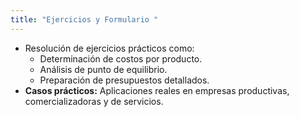 ```yaml
---
title: "Ejercicios y Formulario "
---
```



- Resolución de ejercicios prácticos como:  
  - Determinación de costos por producto.  
  - Análisis de punto de equilibrio.  
  - Preparación de presupuestos detallados.  
- **Casos prácticos:** Aplicaciones reales en empresas productivas, comercializadoras y de servicios.  
